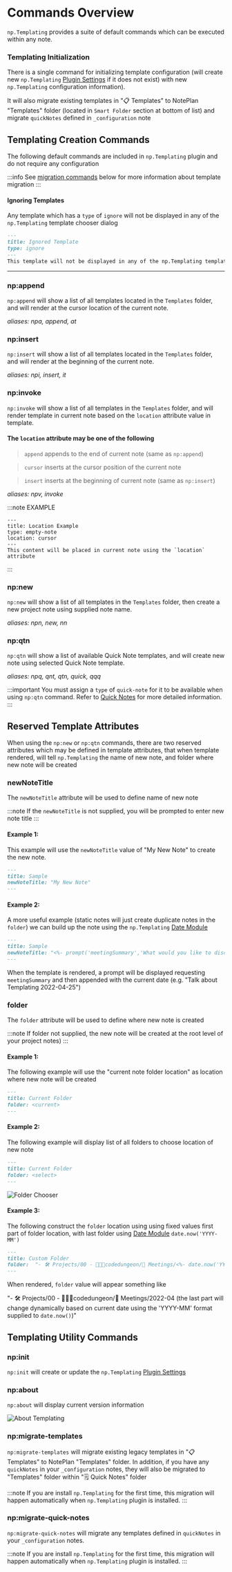

# Commands Overview
`np.Templating` provides a suite of default commands which can be executed within any note.

### Templating Initialization
There is a single command for initializing template configuration (will create new `np.Templating` [Plugin Settings](/docs/settings) if it does not exist) with new `np.Templating` configuration information).

It will also migrate existing templates in "📋 Templates" to NotePlan "Templates" folder (located in `Smart Folder` section at bottom of list) and migrate `quickNotes` defined in `_configuration` note

## Templating Creation Commands
The following default commands are included in `np.Templating` plugin and do not require any configuration

:::info
See [migration commands](/docs/templating-commands/overview#npmigrate-templates) below for more information about template migration
:::

#### Ignoring Templates
Any template which has a `type` of `ignore` will not be displayed in any of the `np.Templating` template chooser dialog

```markdown
---
title: Ignored Template
type: ignore
---
This template will not be displayed in any of the np.Templating template chooser dialog
```

*****

### np:append
`np:append` will show a list of all templates located in the `Templates` folder, and will render at the cursor location of the current note.

_aliases: npa, append, at_

### np:insert
`np:insert` will show a list of all templates located in the `Templates` folder, and will render at the beginning of the current note.

_aliases: npi, insert, it_

### np:invoke
`np:invoke` will show a list of all templates in the `Templates` folder, and will render template in current note based on the `location` attribute value in template.

#### The `location` attribute may be one of the following

> `append` appends to the end of current note (same as `np:append`)

> `cursor` inserts at the cursor position of the current note

> `insert` inserts at the beginning of current note (same as `np:insert`)

_aliases: npv, invoke_

:::note EXAMPLE
```
---
title: Location Example
type: empty-note
location: cursor
---
This content will be placed in current note using the `location` attribute
```
:::

### np:new
`np:new` will show a list of all templates in the `Templates` folder, then create a new project note using supplied note name.

_aliases: npn, new, nn_

### np:qtn
`np:qtn` will show a list of available Quick Note templates, and will create new note using selected Quick Note template.

_aliases: npq, qnt, qtn, quick, qqq_

:::important
You must assign a `type` of `quick-note` for it to be available when using `np:qtn` command. Refer to [Quick Notes](/docs/templating-commands/quick-notes) for more detailed information.
:::

## Reserved Template Attributes
When using the `np:new` or `np:qtn` commands, there are two reserved attributes which may be defined in template attributes, that when template rendered, will tell `np.Templating` the name of new note, and folder where new note will be created

### newNoteTitle
The `newNoteTitle` attribute will be used to define name of new note

:::note
If the `newNoteTitle` is not supplied, you will be prompted to enter new note title
:::

#### Example 1:
This example will use the `newNoteTitle` value of "My New Note" to create the new note.

```markdown
---
title: Sample
newNoteTitle: "My New Note"
---
```

#### Example 2:
A more useful example (static notes will just create duplicate notes in the `folder`) we can build up the note using the `np.Templating` [Date Module](/docs/templating-modules/date-module)

```markdown
---
title: Sample
newNoteTitle: "<%- prompt('meetingSummary','What would you like to discuss') %> <%- date.now() %>"
---
```

When the template is rendered, a prompt will be displayed requesting `meetingSummary` and then appended with the current date (e.g. "Talk about Templating 2022-04-25")

### folder
The `folder` attribute will be used to define where new note is created

:::note
If folder not supplied, the new note will be created at the root level of your project notes)
:::

#### Example 1:
The following example will use the "current note folder location" as location where new note will be created

```markdown
---
title: Current Folder
folder: <current>
---
```

#### Example 2:
The following example will display list of all folders to choose location of new note

```markdown
---
title: Current Folder
folder: <select>
---
```

<img src={folderchooser.src} alt="Folder Chooser" />


#### Example 3:
The following construct the `folder` location using using fixed values first part of folder location, with last folder using [Date Module](/docs/templating-modules/date-module) `date.now('YYYY-MM')`

```markdown
---
title: Custom Folder
folder:  "- 🛠 Projects/00 - 👨🏽‍💻codedungeon/📆 Meetings/<%- date.now('YYYY-MM') %>"
---
```

When rendered, `folder` value will appear something like

"- 🛠 Projects/00 - 👨🏽‍💻codedungeon/📆 Meetings/2022-04 (the last part will change dynamically based on current date using the 'YYYY-MM' format supplied to `date.now()`)"

## Templating Utility Commands

### np:init
`np:init` will create or update the `np.Templating` [Plugin Settings](/docs/settings)

### np:about
`np:about` will display current version information

<img src={templatingabout.src} alt="About Templating" />

### np:migrate-templates
`np:migrate-templates` will migrate existing legacy templates in "📋 Templates" to NotePlan "Templates" folder. In addition, if you have any `quickNotes` in your `_configuration` notes, they will also be migrated to "Templates" folder within "🗒 Quick Notes" folder

:::note
If you are install `np.Templating` for the first time, this migration will happen automatically when `np.Templating` plugin is installed.
:::

### np:migrate-quick-notes
`np:migrate-quick-notes` will migrate any templates defined in `quickNotes` in your `_configuration` notes.

:::note
If you are install `np.Templating` for the first time, this migration will happen automatically when `np.Templating` plugin is installed.
:::
